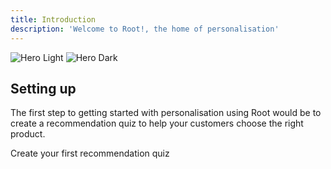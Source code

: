 ```yaml
---
title: Introduction
description: 'Welcome to Root!, the home of personalisation'
---
```


<img
  className="block dark:hidden"
  src="/images/root-home.png"
  alt="Hero Light"
/>
<img
  className="hidden dark:block"
  src="/images/root-home.png"
  alt="Hero Dark"
/>

## Setting up

The first step to getting started with personalisation using Root would be to create a recommendation 
quiz to help your customers choose the right product.

<CardGroup cols={2}>
  <Card
    title="Getting Started"
    icon="stars"
    href="/quickstart"
  >
    Create your first recommendation quiz
  </Card>
</CardGroup>
